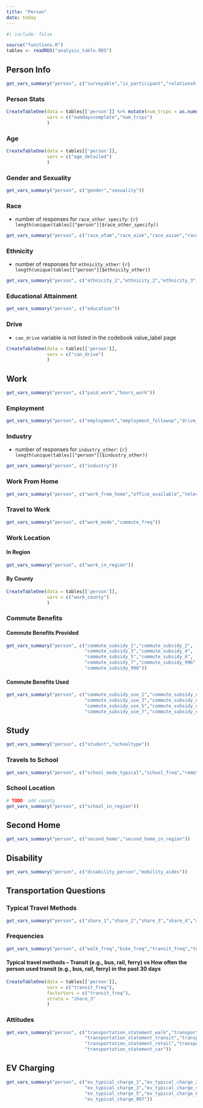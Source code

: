 ```yaml
---
title: "Person"
date: today
---
```


```r
#| include: false

source("functions.R")
tables <- readRDS("analysis_table.RDS")
```

## Person Info
```r
get_vars_summary("person", c("surveyable","is_participant","relationship","smartphone_type"))
```

### Person Stats
```r
CreateTableOne(data = tables[['person']] %>% mutate(num_trips = as.numeric(num_trips)),
               vars = c("numdayscomplete","num_trips")
               )
```


### Age
```r
CreateTableOne(data = tables[['person']],
               vars = c("age_detailed")
               )
```

### Gender and Sexuality
```r
get_vars_summary("person", c("gender","sexuality"))
```

### Race

- number of responses for `race_other_specify`: `{r} length(unique(tables[["person"]]$race_other_specify))`
```r
get_vars_summary("person", c("race_afam","race_aiak","race_asian","race_hapi","race_white","race_other","race_noanswer"))
```

### Ethnicity

- number of responses for `ethnicity_other`: `{r} length(unique(tables[["person"]]$ethnicity_other))`
```r
get_vars_summary("person", c("ethnicity_1","ethnicity_2","ethnicity_3","ethnicity_4","ethnicity_997","ethnicity_999"))
```

### Educational Attainment

```r
get_vars_summary("person", c("education"))
```

### Drive

- `can_drive` variable is not listed in the codebook value_label page
```r
CreateTableOne(data = tables[['person']],
               vars = c("can_drive")
               )
```


## Work 

```r
get_vars_summary("person", c("paid_work","hours_work"))
```

### Employment
```r
get_vars_summary("person", c("employment","employment_followup","drive_for_work"))
```

### Industry

- number of responses for `industry_other`: `{r} length(unique(tables[["person"]]$industry_other))`
```r
get_vars_summary("person", c("industry"))
```


### Work From Home
```r
get_vars_summary("person", c("work_from_home","office_available","telecommute_freq"))
```

### Travel to Work
```r
get_vars_summary("person", c("work_mode","commute_freq"))
```

### Work Location

#### In Region
```r
get_vars_summary("person", c("work_in_region"))

```

#### By County
```r
CreateTableOne(data = tables[['person']],
               vars = c("work_county")
               )
```

### Commute Benefits

:::{.panel-tabset}

#### Commute Benefits Provided
```r
get_vars_summary("person", c("commute_subsidy_1","commute_subsidy_2",
                             "commute_subsidy_3","commute_subsidy_4",
                             "commute_subsidy_5","commute_subsidy_6",
                             "commute_subsidy_7","commute_subsidy_996",
                             "commute_subsidy_998"))
```

#### Commute Benefits Used
```r
get_vars_summary("person", c("commute_subsidy_use_1","commute_subsidy_use_2",
                             "commute_subsidy_use_3","commute_subsidy_use_4",
                             "commute_subsidy_use_5","commute_subsidy_use_6",
                             "commute_subsidy_use_7","commute_subsidy_use_996"))
```

:::

## Study
```r
get_vars_summary("person", c("student","schooltype"))
```

### Travels to School
```r
get_vars_summary("person", c("school_mode_typical","school_freq","remote_class_freq"))
```

### School Location
```r
# TODO: add county
get_vars_summary("person", c("school_in_region"))
```

## Second Home
```r
get_vars_summary("person", c("second_home","second_home_in_region"))
```


## Disability
```r
get_vars_summary("person", c("disability_person","mobility_aides"))
```


## Transportation Questions

### Typical Travel Methods
```r
get_vars_summary("person", c("share_1","share_2","share_3","share_4","share_5","share_996"))
```

### Frequencies
```r
get_vars_summary("person", c("walk_freq","bike_freq","transit_freq","tnc_freq","carshare_freq"))
```

::: {.callout-note collapse=true}

#### Typical travel methods -- Transit (e.g., bus, rail, ferry) vs How often the person used transit (e.g., bus, rail, ferry) in the past 30 days

```r
CreateTableOne(data = tables[['person']],
               vars = c("transit_freq"),
               factorVars = c("transit_freq"),
               strata = "share_3"
               )
```

:::

### Attitudes
```r
get_vars_summary("person", c("transportation_statement_walk","transportation_statement_travel",
                             "transportation_statement_transit","transportation_statement_telework",
                             "transportation_statement_retail","transportation_statement_environ",
                             "transportation_statement_car"))
```

## EV Charging
```r
get_vars_summary("person", c("ev_typical_charge_1","ev_typical_charge_2",
                             "ev_typical_charge_3","ev_typical_charge_4",
                             "ev_typical_charge_5","ev_typical_charge_6",
                             "ev_typical_charge_997"))
```


